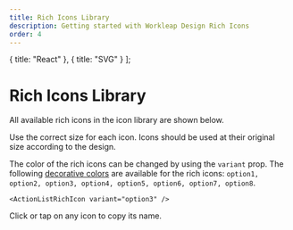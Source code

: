 ```yaml
---
title: Rich Icons Library
description: Getting started with Workleap Design Rich Icons
order: 4
---
```


  { title: "React" },
  { title: "SVG" }
];

# Rich Icons Library

All available rich icons in the icon library are shown below.

Use the correct size for each icon. Icons should be used at their original size according to the design.

The color of the rich icons can be changed by using the `variant` prop. The following [decorative colors](/tokens/semantic/color#decorative) are available for the rich icons: `option1, option2, option3, option4, option5, option6, option7, option8`.

```tsx
<ActionListRichIcon variant="option3" />
```

Click or tap on any icon to copy its name.

<Switcher type="react" iconType="richIcon" />
